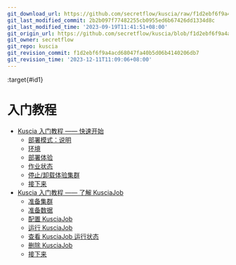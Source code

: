 ```yaml
---
git_download_url: https://github.com/secretflow/kuscia/raw/f1d2ebf6f9a4acd68047fa40b5d06b4140206db7/docs/getting_started/index.rst
git_last_modified_commit: 2b2b097f77482255cb0955ed6b67426dd1334d8c
git_last_modified_time: '2023-09-19T11:41:51+08:00'
git_origin_url: https://github.com/secretflow/kuscia/blob/f1d2ebf6f9a4acd68047fa40b5d06b4140206db7/docs/getting_started/index.rst
git_owner: secretflow
git_repo: kuscia
git_revision_commit: f1d2ebf6f9a4acd68047fa40b5d06b4140206db7
git_revision_time: '2023-12-11T11:09:06+08:00'
---
```


:target{#id1}

# 入门教程

<TableOfContents>


  - [Kuscia 入门教程 —— 快速开始](quickstart_cn.mdx)
    - [部署模式：说明](quickstart_cn.mdx#id1)
    - [环境](quickstart_cn.mdx#id2)
    - [部署体验](quickstart_cn.mdx#id5)
    - [作业状态](quickstart_cn.mdx#id8)
    - [停止/卸载体验集群](quickstart_cn.mdx#id9)
    - [接下来](quickstart_cn.mdx#id10)
  - [Kuscia 入门教程 —— 了解 KusciaJob](run_secretflow_cn.mdx)
    - [准备集群](run_secretflow_cn.mdx#id1)
    - [准备数据](run_secretflow_cn.mdx#id2)
    - [配置 KusciaJob](run_secretflow_cn.mdx#configure-kuscia-job)
    - [运行 KusciaJob](run_secretflow_cn.mdx#id4)
    - [查看 KusciaJob 运行状态](run_secretflow_cn.mdx#id5)
    - [删除 KusciaJob](run_secretflow_cn.mdx#id8)
    - [接下来](run_secretflow_cn.mdx#id9)
</TableOfContents>
